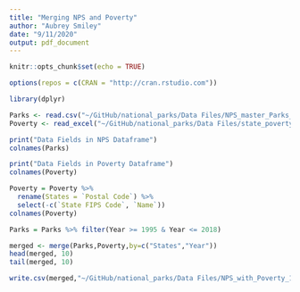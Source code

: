 ```yaml
---
title: "Merging NPS and Poverty"
author: "Aubrey Smiley"
date: "9/11/2020"
output: pdf_document
---
```


```r
knitr::opts_chunk$set(echo = TRUE)
```

```r
options(repos = c(CRAN = "http://cran.rstudio.com"))
```

```r
library(dplyr)
```

```r
Parks <- read.csv("~/GitHub/national_parks/Data Files/NPS_master_Parks_1990to2019.csv")
Poverty <- read_excel("~/GitHub/national_parks/Data Files/state_poverty_1995-2018.xlsx")
```

```r
print("Data Fields in NPS Dataframe")
colnames(Parks)
```
```r
print("Data Fields in Poverty Dataframe")
colnames(Poverty)
```


```r
Poverty = Poverty %>% 
  rename(States = `Postal Code`) %>%
  select(-c(`State FIPS Code`, `Name`))
colnames(Poverty)
```

```r
Parks = Parks %>% filter(Year >= 1995 & Year <= 2018)
```


```r
merged <- merge(Parks,Poverty,by=c("States","Year"))
head(merged, 10)
tail(merged, 10)
```


```r
write.csv(merged,"~/GitHub/national_parks/Data Files/NPS_with_Poverty_1995-2018.csv", row.names = FALSE)
```
